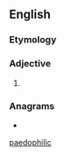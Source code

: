 ==English==

===Etymology===
{{suffix|pædophilia|ic|lang=en}}

===Adjective===
{{en-adj}}

# {{lb|en|British spelling}} {{alternative spelling of|pedophilic|lang=en}}

===Anagrams===
* {{l|en|pedophiliac}}

[[Category:English terms spelled with Æ|paedophilic]]